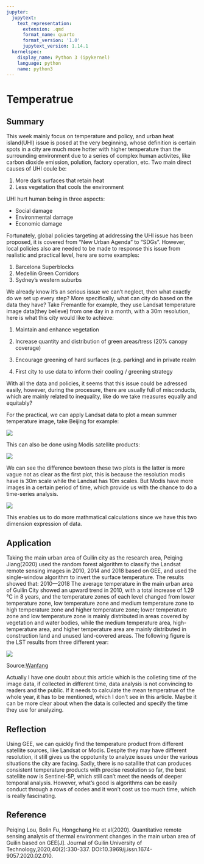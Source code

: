 ```yaml
---
jupyter:
  jupytext:
    text_representation:
      extension: .qmd
      format_name: quarto
      format_version: '1.0'
      jupytext_version: 1.14.1
  kernelspec:
    display_name: Python 3 (ipykernel)
    language: python
    name: python3
---
```


# Temperatrue

## Summary

This week mainly focus on temperature and policy, and urban heat island(UHI) issue is posed at the very beginning, whose definition is certain spots in a city are much more hotter with higher temperature than the surrounding environment due to a series of complex human activites, like carbon dioxide emission, polution, factory operation, etc. Two main direct causes of UHI coule be:

1. More dark surfaces that retain heat
2. Less vegetation that cools the environment 

UHI hurt human being in three aspects:

- Social damage
- Environmental damage
- Economic damage

Fortunately, global policies targeting at addressing the UHI issue has been proposed, it is covered from "New Urban Agenda" to "SDGs". However, local policies also are needed to be made to response this issue from realistic and practical level, here are some examples:

1. Barcelona Superblocks
2. Medellín Green Corridors
3. Sydney's western suburbs

We already know it's an serious issue we can't neglect, then what exactly do we set up every step? More specifically, what can city do based on the data they have? Take Fremantle for example, they use Landsat temperature image data(they believe) from one day in a month, with a 30m resolution, here is what this city would like to achieve:

1. Maintain and enhance vegetation

2. Increase quantity and distribution of green areas/tress (20% canopy coverage)

3. Encourage greening of hard surfaces (e.g. parking) and in private realm

4. First city to use data to inform their cooling / greening strategy

With all the data and policies, it seems that this issue could be adressed easily, however, during the procesure, there are usually full of misconducts, which are mainly related to inequality, like do we take measures equally and equitably?

For the practical, we can apply Landsat data to plot a mean summer temperature image, take Beijing for example:

![](wk81.jpg)

This can also be done using Modis satellite products:

![](wk82.jpg)

We can see the difference bewteen these two plots is the latter is more vague not as clear as the first plot, this is because the resolution modis have is 30m scale while the Landsat has 10m scales. But Modis have more images in a certain period of time, which provide us with the chance to do a time-series analysis.

![](wk83.jpg)

This enables us to do more mathmatical calculations since we have this two dimension expression of data.

## Application

Taking the main urban area of Guilin city as the research area, Peiqing Jiang(2020) used the random forest algorithm to classify the Landsat remote sensing images in 2010, 2014 and 2018 based on GEE, and used the single-window algorithm to invert the surface temperature. The results showed that: 2010—2018 The average temperature in the main urban area of Guilin City showed an upward trend in 2010, with a total increase of 1.29 ℃ in 8 years, and the temperature zones of each level changed from lower temperature zone, low temperature zone and medium temperature zone to high temperature zone and higher temperature zone; lower temperature zone and low temperature zone is mainly distributed in areas covered by vegetation and water bodies, while the medium temperature area, high-temperature area, and higher temperature area are mainly distributed in construction land and unused land-covered areas. The following figure is the LST results from three different year:

![](wk84.jpg)

Source:[Wanfang](https://d-wanfangdata-com-cn-s.bake1.wor1dbwvwvvrrnm.top/periodical/ChlQZXJpb2RpY2FsQ0hJTmV3UzIwMjMwMzIxEg5nbGd4eTIwMjAwMjAxMBoIZDVzeWZ2N3k%3D)

Actually I have one doubt about this article which is the colleting time of the image data, if collected in different time, data analysis is not convincing to readers and the public. If it needs to calculate the mean temperatrue of the whole year, it has to be mentioned, which I don't see in this article. Maybe it can be more clear about when the data is collected and specify the time they use for analyzing.

## Reflection

Using GEE, we can quickly find the temperature product from different satellite sources, like Landsat or Modis. Despite they may have different resolution, it still gives us the oppotunity to analyze issues under the various situations the city are facing. Sadly, there is no satallite that can produces consistent temperature products with precise resolution so far, the best satellite now is Sentinel-5P, which still can't meet the needs of deeper temporal analysis. However, what's good is algorithms can be easily conduct through a rows of codes and it won't cost us too much time, which is really fascinating. 

## Reference

Peiqing Lou, Bolin Fu, Hongchang He et al(2020). Quantitative remote sensing analysis of thermal environment changes in the main urban area of Guilin based on GEE[J]. Journal of Guilin University of Technology,2020,40(2):330-337. DOI:10.3969/j.issn.1674-9057.2020.02.010.